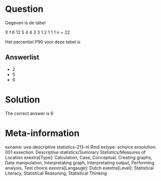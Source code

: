 Question
========

Gegeven is de tabel

X f
6 12
5 4
4 3
3 1
2 1
1 1
n = 22

Het percentiel P90 voor deze tabel is

Answerlist
----------
* 2
* 5
* 6

Solution
========

The correct answer is  6

Meta-information
================
exname: uva-descriptive statistics-213-nl.Rmd
extype: schoice
exsolution: 001
exsection: Descriptive statistics/Summary Statistics/Measures of Location
exextra[Type]: Calculation, Case, Conceptual, Creating graphs, Data manipulation, Interpretating graph, Interpretating output, Performing analysis, Test choice
exextra[Langauge]: Dutch
exextra[Level]: Statistical Literacy, Statistical Reasoning, Statistical Thinking
